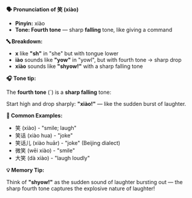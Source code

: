 **🗣️ Pronunciation of 笑 (xiào)**

- **Pinyin:** xiào
- **Tone: Fourth tone** — sharp **falling** tone, like giving a command

**🔤 Breakdown:**

- **x** like **"sh"** in "she" but with tongue lower
- **iào** sounds like **"yow"** in "yowl", but with fourth tone → sharp drop
- **xiào** sounds like **"shyow!"** with a sharp falling tone

**🎧 Tone tip:**

The **fourth tone** (ˋ) is a **sharp falling** tone:

Start high and drop sharply: **"xiào!"** — like the sudden burst of laughter.

**📝 Common Examples:**

- 笑 (xiào) - "smile; laugh"
- 笑话 (xiào hua) - "joke"
- 笑话儿 (xiào huār) - "joke" (Beijing dialect)
- 微笑 (wēi xiào) - "smile"
- 大笑 (dà xiào) - "laugh loudly"

**💡 Memory Tip:**

Think of **"shyow!"** as the sudden sound of laughter bursting out — the sharp fourth tone captures the explosive nature of laughter!